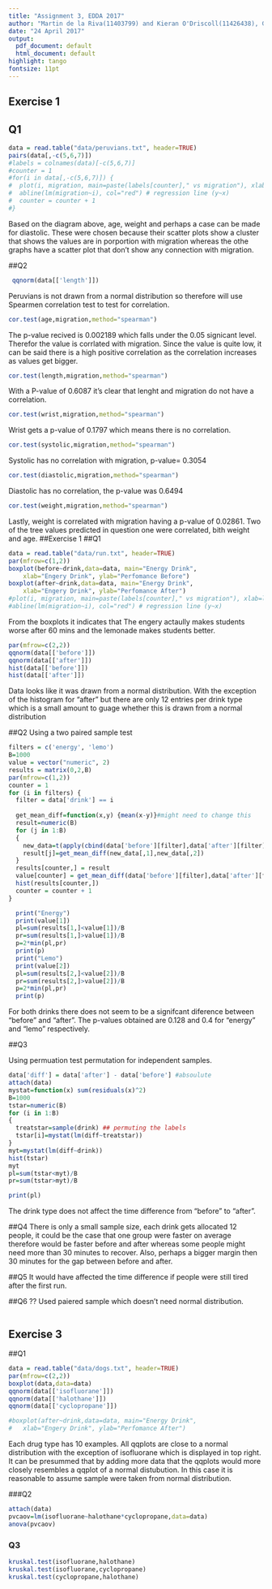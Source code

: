 ```yaml
---
title: "Assignment 3, EDDA 2017"
author: "Martin de la Riva(11403799) and Kieran O'Driscoll(11426438), Group 23"
date: "24 April 2017"
output:
  pdf_document: default 
  html_document: default
highlight: tango
fontsize: 11pt
---
```


## Exercise 1
## Q1
```r
data = read.table("data/peruvians.txt", header=TRUE)
pairs(data[,-c(5,6,7)])
#labels = colnames(data)[-c(5,6,7)]
#counter = 1
#for(i in data[,-c(5,6,7)]) {
#  plot(i, migration, main=paste(labels[counter]," vs migration"), xlab=labels[counter], #ylab="Migration", pch=19)
#  abline(lm(migration~i), col="red") # regression line (y~x) 
#  counter = counter + 1 
#}
```
Based on the diagram above, age, weight and perhaps a case can be made for diastolic. These were chosen because their scatter plots show a cluster that shows the values are in porportion with migration whereas the othe graphs have a scatter plot that don't show any connection with migration.

##Q2
```r
 qqnorm(data[['length']])
```

Peruvians is not drawn from a normal distribution so therefore will use Spearmen correlation test to test for correlation.

```r
cor.test(age,migration,method="spearman")
```
The p-value recived is 0.002189 which falls under the 0.05 signicant level. Therefor the value is corrlated with migration. Since the value is quite low, it can be said there is a high positive correlation as the correlation increases as values get bigger.

```r
cor.test(length,migration,method="spearman")
```
With a P-value of 0.6087 it's clear that lenght and migration do not have a correlation.
```r
cor.test(wrist,migration,method="spearman")
```
Wrist gets a p-value of 0.1797 which means there is no correlation.
```r
cor.test(systolic,migration,method="spearman")
```
Systolic has no correlation with migration, p-value= 0.3054
```r
cor.test(diastolic,migration,method="spearman")
```
Diastolic has no correlation, the p-value was 0.6494
```r
cor.test(weight,migration,method="spearman")
```
Lastly, weight is correlated with migration having a p-value of 0.02861.
Two of the tree values predicted in question one were correlated, bith weight and age. 
##Exercise 1
##Q1

```r
data = read.table("data/run.txt", header=TRUE)
par(mfrow=c(1,2)) 
boxplot(before~drink,data=data, main="Energy Drink", 
  	xlab="Engery Drink", ylab="Perfomance Before")
boxplot(after~drink,data=data, main="Energy Drink", 
  	xlab="Engery Drink", ylab="Perfomance After")
#plot(i, migration, main=paste(labels[counter]," vs migration"), xlab=labels[counter], ylab="Migration", pch=19)
#abline(lm(migration~i), col="red") # regression line (y~x) 
```
From the boxplots it indicates that The engery actaully makes students worse after 60 mins and the lemonade makes students better.

```r
par(mfrow=c(2,2)) 
qqnorm(data[['before']]) 
qqnorm(data[['after']])
hist(data[['before']]) 
hist(data[['after']])

```
Data looks like it was drawn from a normal distribution.  With the exception of the histogram for "after" but there are only 12 entries per drink type which is a small amount to guage whether this is drawn from a normal distribution

##Q2
Using a two paired sample test
```r
filters = c('energy', 'lemo')
B=1000
value = vector("numeric", 2)
results = matrix(0,2,B)
par(mfrow=c(1,2))
counter = 1
for (i in filters) {
  filter = data['drink'] == i
  
  get_mean_diff=function(x,y) {mean(x-y)}#might need to change this
  result=numeric(B)
  for (j in 1:B)
  {
    new_data=t(apply(cbind(data['before'][filter],data['after'][filter]),1,sample))
    result[j]=get_mean_diff(new_data[,1],new_data[,2])
  }
  results[counter,] = result
  value[counter] = get_mean_diff(data['before'][filter],data['after'][filter])
  hist(results[counter,])
  counter = counter + 1
}

```

```r
  print("Energy")
  print(value[1])
  pl=sum(results[1,]<value[1])/B
  pr=sum(results[1,]>value[1])/B
  p=2*min(pl,pr)
  print(p)
  print("Lemo")
  print(value[2])
  pl=sum(results[2,]<value[2])/B
  pr=sum(results[2,]>value[2])/B
  p=2*min(pl,pr)
  print(p)
```
For both drinks there does not seem to be a signifcant diference between "before" and  "after". The p-values obtained are 0.128 and 0.4 for "energy" and "lemo" respectively.  

##Q3

Using permuation test permutation for independent samples.
 
```r
data['diff'] = data['after'] - data['before'] #absoulute
attach(data)
mystat=function(x) sum(residuals(x)^2)
B=1000
tstar=numeric(B)
for (i in 1:B)
{
  treatstar=sample(drink) ## permuting the labels
  tstar[i]=mystat(lm(diff~treatstar))
}
myt=mystat(lm(diff~drink))
hist(tstar)
myt
pl=sum(tstar<myt)/B
pr=sum(tstar>myt)/B

```
```r
print(pl)
```
The drink type does not affect the time difference from "before" to "after".

##Q4
There is only a small sample size, each drink gets allocated 12 people, it could be the case that one group were faster on average therefore would be faster before and after whereas some people might need more than 30 minutes to recover. Also, perhaps a bigger margin then 30 minutes for the gap between before and after. 

##Q5
It would have affected the time difference if people were still tired after the first run.

##Q6
?? Used paiered sample which doesn't need normal distribution.

```r

```

## Exercise 3
##Q1
```r
data = read.table("data/dogs.txt", header=TRUE)
par(mfrow=c(2,2))
boxplot(data,data=data)
qqnorm(data[['isofluorane']])
qqnorm(data[['halothane']])
qqnorm(data[['cyclopropane']])

#boxplot(after~drink,data=data, main="Energy Drink", 
#  	xlab="Engery Drink", ylab="Perfomance After")
```
Each drug type has 10 examples. All qqplots are close to a normal distribution with the exception of isofluorane which is displayed in top right. It can be presummed that by adding more data that the qqplots would more closely resembles a qqplot of a normal distubution. In this case it is reasonable to assume sample were taken from normal distribution. 


###Q2

```r
attach(data)
pvcaov=lm(isofluorane~halothane*cyclopropane,data=data)
anova(pvcaov)
```



### Q3

```r
kruskal.test(isofluorane,halothane)
kruskal.test(isofluorane,cyclopropane)
kruskal.test(cyclopropane,halothane)
```




